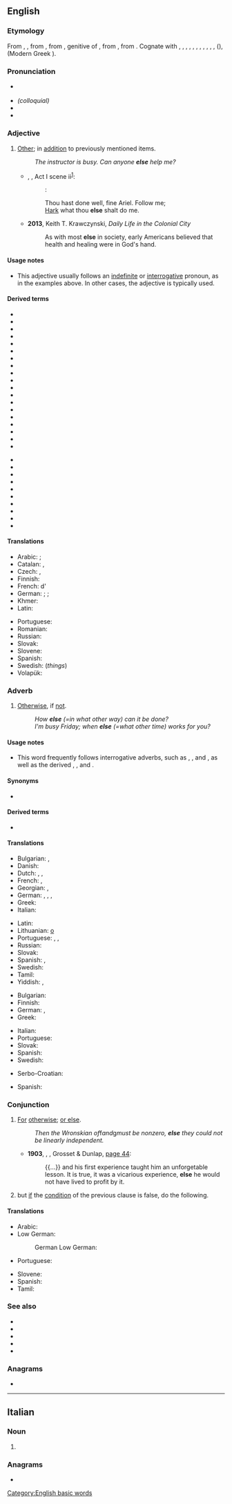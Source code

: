 {{also|Else|-else}}
==English==

===Etymology===
From {{inh|en|enm|ells}}, {{m|enm|elles}}, from {{inh|en|ang|elles||other, otherwise, different}}, from {{inh|en|gem-pro|*aljas||of another, of something else}}, genitive of {{m|gem-pro|*aljaz||other}}, from {{inh|en|ine-pro|*ályos|*h₂élios}}, from {{m|ine-pro|*h₂el-||other}}. Cognate with {{cog|ofs|elles||other}}, {{cog|goh|elles}}, {{m|goh|ellies||other}}, {{cog|da|eller||or}}, {{cog|da|ellers||otherwise}}, {{cog|sv|eljes}}, {{m|sv|eljest||or else, otherwise}}, {{cog|no|elles||else, otherwise}}, {{cog|got|𐌰𐌻𐌾𐌹𐍃||other}}, {{cog|la|alius||other, another}}, {{cog|grc|ἄλλος}}, {{m|grc|αἶλος}} ({{grc-ark}}), (Modern Greek {{m|el|αλλιώς||otherwise, else}}).

===Pronunciation===
* {{a|RP|US}} {{IPA|/ɛls/|lang=en}}
* ''(colloquial)'' {{IPA|/ɛlts/|lang=en}}
* {{audio|en-us-else.ogg|Audio (US)|lang=en}}
* {{rhymes|ɛls|lang=en}}

===Adjective===
{{en-adj|-}}

# {{lb|en|postpositive|used only with indefinite or interrogative pronouns}} [[other|Other]]; in [[addition]] to previously mentioned items.
#: ''The instructor is busy. Can anyone '''else''' help me?''
#* {{circa|1610-11}} {{w|William Shakespeare}}, ''{{w|The Tempest}}'', Act I scene ii<sup>[http://www.opensourceshakespeare.org/views/plays/play_view.php?WorkID=tempest&Scope=entire&pleasewait=1&msg=pl]</sup>:
#*: {{smallcaps|Prospero}}:
#*: Thou hast done well, fine Ariel. Follow me;
#*: [[hark|Hark]] what thou '''else''' shalt do me.
#* '''2013''', Keith T. Krawczynski, ''Daily Life in the Colonial City''
#*: As with most '''else''' in society, early Americans believed that health and healing were in God's hand.

====Usage notes====
* This adjective usually follows an [[indefinite]] or [[interrogative]] pronoun, as in the examples above. In other cases, the adjective {{m|en|other}} is typically used.

====Derived terms====
{{rel-top|Terms derived from the adjective ''else''}}
* {{l|en|anybody else}}
* {{l|en|anyone else}}
* {{l|en|anyplace else}}
* {{l|en|anything else}}
* {{l|en|anywhere else}}
* {{l|en|elsehow}}
* {{l|en|elseness}}
* {{l|en|elseward}}
* {{l|en|elsewhat}}
* {{l|en|elsewhen}}
* {{l|en|elsewhence}}
* {{l|en|elsewhere}}
* {{l|en|elsewhither}}
* {{l|en|elsewho}}
* {{l|en|elsewise}}
* {{l|en|everybody else}}
* {{l|en|everyone else}}
* {{l|en|everything else}}
* {{l|en|everywhere else}}
{{rel-mid}}
<!-- do not add "how else" here; "else" is an adverb in this expression-->
* {{l|en|most else}}
* {{l|en|much else}}
* {{l|en|nobody else}}
* {{l|en|nothing else}}
* {{l|en|nowhere else}}
* {{l|en|someone else}}
* {{l|en|something else}}
* {{l|en|somewhere else}}
* {{l|en|what else}}
* {{l|en|what else is new}}
<!-- do not add "when else" here; "else" is an adverb in these expressions-->
{{rel-bottom}}

====Translations====
{{trans-top|other}}
* Arabic: {{t|ar|غَيْر}}; {{t+|ar|آخَر}}
* Catalan: {{t+|ca|més}}, {{t+|ca|altre}}
* Czech: {{t+|cs|jiný}}, {{t+|cs|ostatní}}
* Finnish: {{t+|fi|muu}}
* French: d'{{t+|fr|autre}}
* German: {{q|following pronouns}} {{t+|de|anders}}; {{t+|de|sonst}}; {{q|otherwise}} {{t+|de|anderer}}
* Khmer: {{t+|km|ទៀត|tr=tiet|sc=Khmr}}
* Latin: {{t+|la|alius}}
{{trans-mid}}
* Portuguese: {{t+|pt|mais}}
* Romanian: {{t-needed|ro}}
* Russian: {{t+|ru|ещё}}
* Slovak: {{t|sk|iný}}
* Slovene: {{t+|sl|drug}}
* Spanish: {{t+|es|más}}
* Swedish: {{t+|sv|annat}} (''things'')
* Volapük: {{t-needed|vo}}
{{trans-bottom}}

===Adverb===
{{en-adv|-}}

# {{lb|en|follows [[interrogative]] adverbs}} [[otherwise|Otherwise]], if [[not]].
#: ''How '''else''' (=in what other way) can it be done?''
#: ''I'm busy Friday; when '''else''' (=what other time) works for you?''

====Usage notes====
* {{sense|otherwise}} This word frequently follows interrogative adverbs, such as {{m|en|how}}, {{m|en|why}}, and {{m|en|when}}, as well as the derived {{m|en|however}}, {{m|en|whyever}}, and {{m|en|whenever}}.

====Synonyms====
* {{l|en|otherwise}}

====Derived terms====
* {{l|en|or else}}

====Translations====
{{trans-top|word that implies any result with the exception of the one being referred to}}
* Bulgarian: {{t+|bg|иначе}}, {{t|bg|освен това}}
* Danish: {{t|da|ellers}}
* Dutch: {{t|nl|zoniet}}, {{t+|nl|anders}}, {{t|nl|in het andere geval}}
* French: {{t+|fr|sinon}}, {{t+|fr|autrement}}
* Georgian: {{t|ka|სხვანაირად|sc=Geor}}, {{t|ka|სხვაგვარად|sc=Geor}}
* German: {{t+|de|sonst}}, {{t+|de|anders}}, {{t+|de|andernfalls}}, {{t+|de|ansonsten}}
* Greek: {{t+|el|αλλιώς}}
* Italian: {{t+|it|altro}}
{{trans-mid}}
* Latin: {{t|la|alioqui}}
* Lithuanian: [[o]] {{t+|lt|dar}}
* Portuguese: {{t+|pt|senão}}, {{t+|pt|em vez de}}, {{t+|pt|além disso}}
* Russian: {{t+|ru|ина́че}}
* Slovak: {{t|sk|inak}}
* Spanish: {{t+|es|más}}, {{t+|es|sino}}
* Swedish: {{t+|sv|annars}}
* Tamil: {{t+|ta|வேறு|sc=Taml}}
* Yiddish: {{t|yi|אַנישט}}, {{t|yi|אַניט}}
{{trans-bottom}}

{{trans-top|statement in computing that indicates the result of a conditional statement (if) evaluating as false}}
* Bulgarian: {{t+|bg|иначе}}
* Finnish: {{t+|fi|muuten}}
* German: {{t|de|else}}, {{t+|de|sonst}}
* Greek: {{t+|el|αλλιώς}}
{{trans-mid}}
* Italian: {{t+|it|altrimenti}}
* Portuguese: {{t+|pt|senão}}
* Slovak: {{t|sk|inak}}
* Spanish: {{t+|es|sino}}
* Swedish: {{t+|sv|annars}}
{{trans-bottom}}

{{checktrans-top}}
* Serbo-Croatian: {{t-check|sh|u suprotnom}}
{{trans-mid}}
* Spanish: {{t+check|es|sino}}
{{trans-bottom}}

===Conjunction===
{{en-con}}

# [[for|For]] [[otherwise]]; [[or else]].
#: ''Then the Wronskian of ''f'' and ''g'' must be nonzero, '''else''' they could not be linearly independent.''
#* '''1903''', {{w|Jack London}}, ''{{w|The Call of the Wild}}'', Grosset & Dunlap, [https://books.google.com/books?id=j0oYi3O_tvgC&pg=PA44&dq=else page 44]:
#*: {{...}} and his first experience taught him an unforgetable lesson. It is true, it was a vicarious experience, '''else''' he would not have lived to profit by it.
# {{lb|en|computing|in many programming languages and [[pseudocode]]}} but [[if]] the [[condition]] of the previous {{m|en|if}} clause is false, do the following.

====Translations====
{{trans-top|For otherwise; or else}}
* Arabic: {{t|ar|وَإِلَا|tr=wa-ʾilā}}
* Low German:
*: German Low German: {{t+|nds-de|süs}}
* Portuguese: {{t+|pt|senão}}
{{trans-mid}}
* Slovene: {{t|sl|sicer}}
* Spanish: {{t+|es|sino}}
* Tamil: {{t|ta|இல்லையெனில்|sc=Taml}}
{{trans-bottom}}

===See also===
* {{l|en|and}}
* {{l|en|if}}
* {{l|en|not}}
* {{l|en|or}}
* {{l|en|then}}

===Anagrams===
* {{anagrams|en|a=eels|EELS|ELEs|Slee|eels|lees|lese|seel|sele}}

[[Category:English basic words]]

----

==Italian==

===Noun===
{{head|it|noun plural form|g=f}}

# {{plural of|elsa|lang=it}}

===Anagrams===
* {{l|it|lese}}